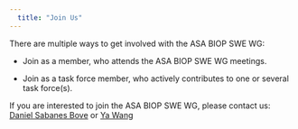 ```yaml
---
  title: "Join Us"
---
```


  There are multiple ways to get involved with the ASA BIOP SWE WG:
  
  * Join as a member, who attends the ASA BIOP SWE WG meetings.
  
  * Join as a task force member, who actively contributes to one or several task force(s).
  
  If you are interested to join the ASA BIOP SWE WG, please contact us:
  [Daniel Sabanes Bove](mailto:daniel.sabanes_bove@roche.com) or [Ya Wang](mailto:ya.wang10@gilead.com)
